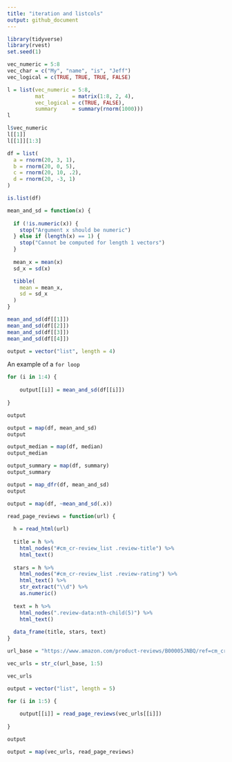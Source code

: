 ```yaml
---
title: "iteration and listcols"
output: github_document
---
```


```r
library(tidyverse)
library(rvest)
set.seed(1)
```

```r
vec_numeric = 5:8
vec_char = c("My", "name", "is", "Jeff")
vec_logical = c(TRUE, TRUE, TRUE, FALSE)

l = list(vec_numeric = 5:8,
         mat         = matrix(1:8, 2, 4),
         vec_logical = c(TRUE, FALSE),
         summary     = summary(rnorm(1000)))
l

l$vec_numeric
l[[1]]
l[[1]][1:3]
```

```r
df = list(
  a = rnorm(20, 3, 1),
  b = rnorm(20, 0, 5),
  c = rnorm(20, 10, .2),
  d = rnorm(20, -3, 1)
)

is.list(df)
```

```r
mean_and_sd = function(x) {
  
  if (!is.numeric(x)) {
    stop("Argument x should be numeric")
  } else if (length(x) == 1) {
    stop("Cannot be computed for length 1 vectors")
  }
  
  mean_x = mean(x)
  sd_x = sd(x)

  tibble(
    mean = mean_x, 
    sd = sd_x
  )
}
```

```r
mean_and_sd(df[[1]])
mean_and_sd(df[[2]])
mean_and_sd(df[[3]])
mean_and_sd(df[[4]])
```

```r
output = vector("list", length = 4)
```

An example of a `for loop`

```r
for (i in 1:4) {
    
    output[[i]] = mean_and_sd(df[[i]])
    
}

output
```

```r
output = map(df, mean_and_sd)
output

output_median = map(df, median)
output_median

output_summary = map(df, summary)
output_summary

output = map_dfr(df, mean_and_sd)
output
```

```r
output = map(df, ~mean_and_sd(.x))
```

```r
read_page_reviews = function(url) {
  
  h = read_html(url)
  
  title = h %>%
    html_nodes("#cm_cr-review_list .review-title") %>%
    html_text()
  
  stars = h %>%
    html_nodes("#cm_cr-review_list .review-rating") %>%
    html_text() %>%
    str_extract("\\d") %>%
    as.numeric()
  
  text = h %>%
    html_nodes(".review-data:nth-child(5)") %>%
    html_text()
  
  data_frame(title, stars, text)
}
```

```r
url_base = "https://www.amazon.com/product-reviews/B00005JNBQ/ref=cm_cr_arp_d_viewopt_rvwer?ie=UTF8&reviewerType=avp_only_reviews&sortBy=recent&pageNumber="

vec_urls = str_c(url_base, 1:5)

vec_urls

output = vector("list", length = 5)

for (i in 1:5) {
    
    output[[i]] = read_page_reviews(vec_urls[[i]])
    
}

output

output = map(vec_urls, read_page_reviews)
```

